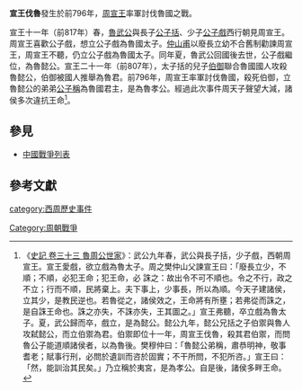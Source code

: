 {{Infobox Military Conflict
|conflict=宣王伐魯
|partof=
|date=前796年
|place=[[魯國|魯國]]
|result=殺死[[伯御|伯御]]，立魯懿公的弟弟[[魯孝公|公子稱]]為魯國君主，是為魯孝公。
|combatant1=[[周朝|周朝]]
|combatant2=[[魯國|魯國]]
|commander1=[[周宣王|周宣王]]
|commander2=[[伯御|伯御]]
|strength1=不詳
|strength2=不詳
|casualties1=不詳
|casualties2=不詳
}}

'''宣王伐魯'''發生於前796年，[[周宣王|周宣王]]率軍討伐魯國之戰。

宣王十一年（前817年）春，[[魯武公|魯武公]]與長子[[太子括|公子括]]、少子[[魯懿公|公子戲]]西行朝見周宣王。周宣王喜歡公子戲，想立公子戲為魯國太子。[[仲山甫|仲山甫]]以廢長立幼不合舊制勸諫周宣王，周宣王不聽，仍立公子戲為魯國太子。同年夏，魯武公回國後去世，公子戲繼位，為魯懿公。宣王二十一年（前807年），太子括的兒子[[伯御|伯御]]聯合魯國國人攻殺魯懿公，伯御被國人推舉為魯君。前796年，周宣王率軍討伐魯國，殺死伯御，立魯懿公的弟弟[[魯孝公|公子稱]]為魯國君主，是為魯孝公。經過此次事件周天子聲望大減，諸侯多次違抗王命<ref>《[[s:史記/卷33|史記 卷三十三 魯周公世家]]》：武公九年春，武公與長子括，少子戲，西朝周宣王。宣王愛戲，欲立戲為魯太子。周之樊仲山父諫宣王曰：「廢長立少，不順；不順，必犯王命；犯王命，必 誅之：故出令不可不順也。令之不行，政之不立；行而不順，民將棄上。夫下事上，少事長，所以為順。今天子建諸侯，立其少，是教民逆也。若魯從之，諸侯效之，王命將有所壅；若弗從而誅之，是自誅王命也。誅之亦失，不誅亦失，王其圖之。」宣王弗聽，卒立戲為魯太子。夏，武公歸而卒，戲立，是為懿公。懿公九年，懿公兄括之子伯禦與魯人攻弑懿公，而立伯禦為君。伯禦即位十一年，周宣王伐魯，殺其君伯禦，而問魯公子能道順諸侯者，以為魯後。樊穆仲曰：「魯懿公弟稱，肅恭明神，敬事耆老；賦事行刑，必問於遺訓而咨於固實；不干所問，不犯所咨。」宣王曰：「然，能訓治其民矣。」乃立稱於夷宮，是為孝公。自是後，諸侯多畔王命。</ref>。

==參見==
*[[中國戰爭列表|中國戰爭列表]]

==參考文獻==
{{reflist}}

[[category:西周歷史事件|category:西周歷史事件]]
[[Category:周朝戰爭|Category:周朝戰爭]]